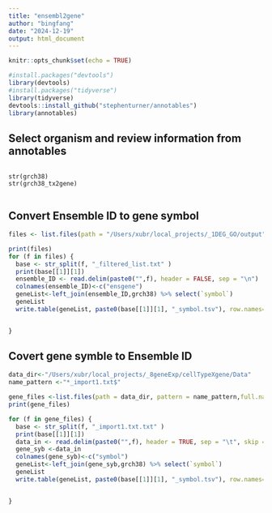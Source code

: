 ```yaml
---
title: "ensembl2gene"
author: "bingfang"
date: "2024-12-19"
output: html_document
---
```


```r
knitr::opts_chunk$set(echo = TRUE)
```



```r
#install.packages("devtools")
library(devtools)
#install.packages("tidyverse")
library(tidyverse)
devtools::install_github("stephenturner/annotables")
library(annotables)
```

## Select organism and review information from annotables

```{}

str(grch38)
str(grch38_tx2gene)


```
## Convert Ensemble ID to gene symbol 

```r



files <- list.files(path = "/Users/xubr/local_projects/_1DEG_GO/output", pattern = "*_filtered_list.txt$",full.names = TRUE)

print(files)
for (f in files) {
  base <- str_split(f, "_filtered_list.txt" )
  print(base[[1]][1])
  ensemble_ID <- read.delim(paste0("",f), header = FALSE, sep = "\n")
  colnames(ensemble_ID)<-c("ensgene")
  geneList<-left_join(ensemble_ID,grch38) %>% select(`symbol`)
  geneList
  write.table(geneList, paste0(base[[1]][1], "_symbol.tsv"), row.names=FALSE, col.names=FALSE,sep="\n",quote=FALSE)


}

```

## Covert gene symble to Ensemble ID

```r

data_dir<-"/Users/xubr/local_projects/_8geneExp/cellTypeXgene/Data"
name_pattern <-"*_import1.txt$"

gene_files <-list.files(path = data_dir, pattern = name_pattern,full.names = TRUE)
print(gene_files) 

for (f in gene_files) {
  base <- str_split(f, "_import1.txt.txt" )
  print(base[[1]][1])
  data_in <- read.delim(paste0("",f), header = TRUE, sep = "\t", skip = 1)
  gene_syb <-data_in
  colnames(gene_syb)<-c("symbol")
  geneList<-left_join(gene_syb,grch38) %>% select(`symbol`)
  geneList
  write.table(geneList, paste0(base[[1]][1], "_symbol.tsv"), row.names=FALSE, col.names=FALSE,sep="\n",quote=FALSE)


}

```